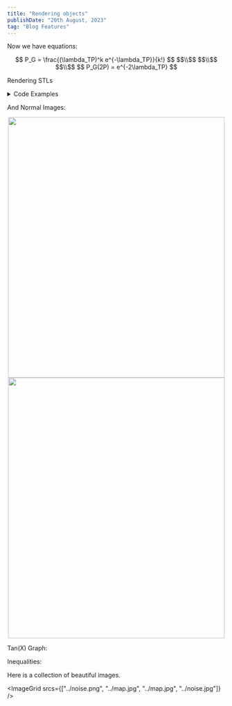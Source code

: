 ```yaml
---
title: "Rendering objects"
publishDate: "20th August, 2023"
tag: "Blog Features"
---
```

Now we have equations:
<center> 
$$ P_G = \frac{(\lambda_TP)^k e^{-\lambda_TP}}{k!} $$
$$\\$$
$$\\$$
$$\\$$
$$ P_G(2P) = e^{-2\lambda_TP} $$
</center>

Rendering STLs

<MeshRenderSwitch url="../full_bot.stl"/>

<details>
<summary>Code Examples</summary>
```js
console.log('Hi pluto!')
```
</details>


And Normal Images:
<center><img src="../map.jpg" width="500" height="600"/></center>

<center><img src="../drone.png" width="500" height="600"/></center>

Tan(X) Graph:

<HelloFx />

Inequalities:

<InequalitiesExample />

Here is a collection of beautiful images.

<ImageGrid srcs={["../noise.png", "../map.jpg", "../map.jpg", "../noise.jpg"]} />

<BlogSuggestion link="/blog/default" title="Generating default blog items" />